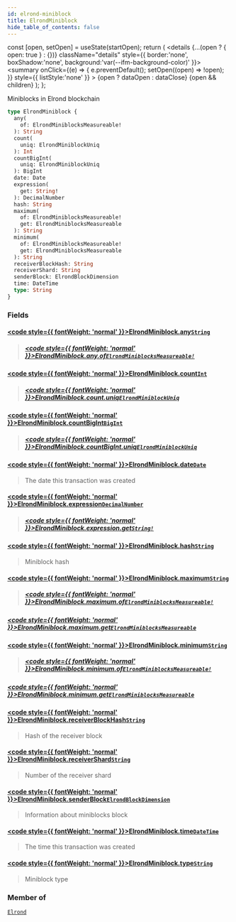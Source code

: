 ```yaml
---
id: elrond-miniblock
title: ElrondMiniblock
hide_table_of_contents: false
---
```







  const [open, setOpen] = useState(startOpen);
  return (
    <details {...(open ? { open: true } : {})} className="details" style={{ border:'none', boxShadow:'none', background:'var(--ifm-background-color)' }}>
      <summary
        onClick={(e) => {
          e.preventDefault();
          setOpen((open) => !open);
        }}
        style={{ listStyle:'none' }}
      >
      {open ? dataOpen : dataClose}
      </summary>
      {open && children}
    </details>
  );
};








Miniblocks in Elrond  blockchain


```graphql
type ElrondMiniblock {
  any(
    of: ElrondMiniblocksMeasureable!
  ): String
  count(
    uniq: ElrondMiniblockUniq
  ): Int
  countBigInt(
    uniq: ElrondMiniblockUniq
  ): BigInt
  date: Date
  expression(
    get: String!
  ): DecimalNumber
  hash: String
  maximum(
    of: ElrondMiniblocksMeasureable!
    get: ElrondMiniblocksMeasureable
  ): String
  minimum(
    of: ElrondMiniblocksMeasureable!
    get: ElrondMiniblocksMeasureable
  ): String
  receiverBlockHash: String
  receiverShard: String
  senderBlock: ElrondBlockDimension
  time: DateTime
  type: String
}
```




### Fields

#### [<code style={{ fontWeight: 'normal' }}>ElrondMiniblock.<b>any</b></code>](#)<Bullet />[`String`](/docs/graphql-reference/scalars/string) <Badge class="badge badge--secondary" text="scalar"/> 
> 
> 
> 
> ##### [<code style={{ fontWeight: 'normal' }}>ElrondMiniblock.any.<b>of</b></code>](#)<Bullet />[`ElrondMiniblocksMeasureable!`](/docs/graphql-reference/enums/elrond-miniblocks-measureable) <Badge class="badge badge--secondary" text="non-null"/> <Badge class="badge badge--secondary" text="enum"/> 
> 
> 
> 
> 

#### [<code style={{ fontWeight: 'normal' }}>ElrondMiniblock.<b>count</b></code>](#)<Bullet />[`Int`](/docs/graphql-reference/scalars/int) <Badge class="badge badge--secondary" text="scalar"/> 
> 
> 
> 
> ##### [<code style={{ fontWeight: 'normal' }}>ElrondMiniblock.count.<b>uniq</b></code>](#)<Bullet />[`ElrondMiniblockUniq`](/docs/graphql-reference/enums/elrond-miniblock-uniq) <Badge class="badge badge--secondary" text="enum"/> 
> 
> 
> 
> 

#### [<code style={{ fontWeight: 'normal' }}>ElrondMiniblock.<b>countBigInt</b></code>](#)<Bullet />[`BigInt`](/docs/graphql-reference/scalars/big-int) <Badge class="badge badge--secondary" text="scalar"/> 
> 
> 
> 
> ##### [<code style={{ fontWeight: 'normal' }}>ElrondMiniblock.countBigInt.<b>uniq</b></code>](#)<Bullet />[`ElrondMiniblockUniq`](/docs/graphql-reference/enums/elrond-miniblock-uniq) <Badge class="badge badge--secondary" text="enum"/> 
> 
> 
> 
> 

#### [<code style={{ fontWeight: 'normal' }}>ElrondMiniblock.<b>date</b></code>](#)<Bullet />[`Date`](/docs/graphql-reference/objects/date) <Badge class="badge badge--secondary" text="object"/> 
> 
> 
> The date this transaction was created
> 

#### [<code style={{ fontWeight: 'normal' }}>ElrondMiniblock.<b>expression</b></code>](#)<Bullet />[`DecimalNumber`](/docs/graphql-reference/scalars/decimal-number) <Badge class="badge badge--secondary" text="scalar"/> 
> 
> 
> 
> ##### [<code style={{ fontWeight: 'normal' }}>ElrondMiniblock.expression.<b>get</b></code>](#)<Bullet />[`String!`](/docs/graphql-reference/scalars/string) <Badge class="badge badge--secondary" text="non-null"/> <Badge class="badge badge--secondary" text="scalar"/> 
> 
> 
> 
> 

#### [<code style={{ fontWeight: 'normal' }}>ElrondMiniblock.<b>hash</b></code>](#)<Bullet />[`String`](/docs/graphql-reference/scalars/string) <Badge class="badge badge--secondary" text="scalar"/> 
> 
> 
> Miniblock hash
> 

#### [<code style={{ fontWeight: 'normal' }}>ElrondMiniblock.<b>maximum</b></code>](#)<Bullet />[`String`](/docs/graphql-reference/scalars/string) <Badge class="badge badge--secondary" text="scalar"/> 
> 
> 
> 
> ##### [<code style={{ fontWeight: 'normal' }}>ElrondMiniblock.maximum.<b>of</b></code>](#)<Bullet />[`ElrondMiniblocksMeasureable!`](/docs/graphql-reference/enums/elrond-miniblocks-measureable) <Badge class="badge badge--secondary" text="non-null"/> <Badge class="badge badge--secondary" text="enum"/> 
> 
> 
> 
> 

##### [<code style={{ fontWeight: 'normal' }}>ElrondMiniblock.maximum.<b>get</b></code>](#)<Bullet />[`ElrondMiniblocksMeasureable`](/docs/graphql-reference/enums/elrond-miniblocks-measureable) <Badge class="badge badge--secondary" text="enum"/> 
> 
> 
> 
> 

#### [<code style={{ fontWeight: 'normal' }}>ElrondMiniblock.<b>minimum</b></code>](#)<Bullet />[`String`](/docs/graphql-reference/scalars/string) <Badge class="badge badge--secondary" text="scalar"/> 
> 
> 
> 
> ##### [<code style={{ fontWeight: 'normal' }}>ElrondMiniblock.minimum.<b>of</b></code>](#)<Bullet />[`ElrondMiniblocksMeasureable!`](/docs/graphql-reference/enums/elrond-miniblocks-measureable) <Badge class="badge badge--secondary" text="non-null"/> <Badge class="badge badge--secondary" text="enum"/> 
> 
> 
> 
> 

##### [<code style={{ fontWeight: 'normal' }}>ElrondMiniblock.minimum.<b>get</b></code>](#)<Bullet />[`ElrondMiniblocksMeasureable`](/docs/graphql-reference/enums/elrond-miniblocks-measureable) <Badge class="badge badge--secondary" text="enum"/> 
> 
> 
> 
> 

#### [<code style={{ fontWeight: 'normal' }}>ElrondMiniblock.<b>receiverBlockHash</b></code>](#)<Bullet />[`String`](/docs/graphql-reference/scalars/string) <Badge class="badge badge--secondary" text="scalar"/> 
> 
> 
> Hash of the receiver block
> 

#### [<code style={{ fontWeight: 'normal' }}>ElrondMiniblock.<b>receiverShard</b></code>](#)<Bullet />[`String`](/docs/graphql-reference/scalars/string) <Badge class="badge badge--secondary" text="scalar"/> 
> 
> 
> Number of the receiver shard
> 

#### [<code style={{ fontWeight: 'normal' }}>ElrondMiniblock.<b>senderBlock</b></code>](#)<Bullet />[`ElrondBlockDimension`](/docs/graphql-reference/objects/elrond-block-dimension) <Badge class="badge badge--secondary" text="object"/> 
> 
> 
> Information about miniblocks block
> 

#### [<code style={{ fontWeight: 'normal' }}>ElrondMiniblock.<b>time</b></code>](#)<Bullet />[`DateTime`](/docs/graphql-reference/objects/date-time) <Badge class="badge badge--secondary" text="object"/> 
> 
> 
> The time this transaction was created
> 

#### [<code style={{ fontWeight: 'normal' }}>ElrondMiniblock.<b>type</b></code>](#)<Bullet />[`String`](/docs/graphql-reference/scalars/string) <Badge class="badge badge--secondary" text="scalar"/> 
> 
> 
> Miniblock type
> 



### Member of

[`Elrond`](/docs/graphql-reference/objects/elrond)  <Badge class="secondary" text="object"/>

